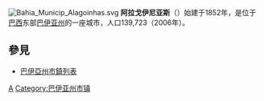 {{coord|12|8|S|38|25|W|display=title}}
[[File:Bahia_Municip_Alagoinhas.svg|right]]
'''阿拉戈伊尼亚斯'''（{{lang-pt|Alagoinhas}}）始建于1852年，是位于[[巴西|巴西]]东部[[巴伊亚州|巴伊亚州]]的一座城市，人口139,723（2006年）。

==  參見 ==
* [[巴伊亞州市鎮列表|巴伊亞州市鎮列表]]

{{Brazil-geo-stub}}
{{巴伊亞州市鎮}}

[[Category:巴西城市|A]]
[[Category:巴伊亚州市镇|Category:巴伊亚州市镇]]